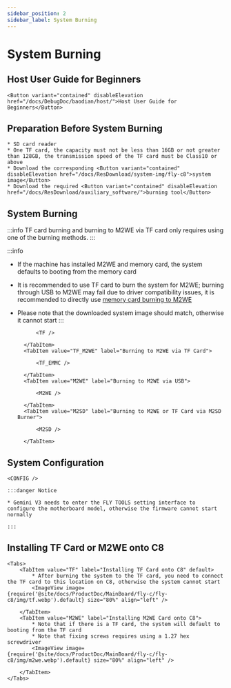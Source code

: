 ```yaml
---
sidebar_position: 2
sidebar_label: System Burning
---
```



# System Burning

## Host User Guide for Beginners

    <Button variant="contained" disableElevation href="/docs/DebugDoc/baodian/host/">Host User Guide for Beginners</Button>

## Preparation Before System Burning

    * SD card reader
    * One TF card, the capacity must not be less than 16GB or not greater than 128GB, the transmission speed of the TF card must be Class10 or above
    * Download the corresponding <Button variant="contained" disableElevation href="/docs/ResDownload/system-img/fly-c8">system image</Button>
    * Download the required <Button variant="contained" disableElevation href="/docs/ResDownload/auxiliary_software/">burning tool</Button>

## System Burning

:::info
TF card burning and burning to M2WE via TF card only requires using one of the burning methods.
:::

:::info
* If the machine has installed M2WE and memory card, the system defaults to booting from the memory card
* It is recommended to use TF card to burn the system for M2WE; burning through USB to M2WE may fail due to driver compatibility issues, it is recommended to directly use [memory card burning to M2WE](https://mellow-next.klipper.cn/docs/ProductDoc/SBC/fly-pi-v2/fly-os)
* Please note that the downloaded system image should match, otherwise it cannot start
:::

    <Tabs>
        <TabItem value="TF" label="Burning to TF Card" default>
            
            <TF />
            
        </TabItem>
        <TabItem value="TF_M2WE" label="Burning to M2WE via TF Card">
            
            <TF_EMMC />

        </TabItem>
        <TabItem value="M2WE" label="Burning to M2WE via USB">
            
            <M2WE />

        </TabItem>
        <TabItem value="M2SD" label="Burning to M2WE or TF Card via M2SD Burner">
            
            <M2SD />

        </TabItem>
    </Tabs>

## System Configuration

    <CONFIG />

    :::danger Notice

    * Gemini V3 needs to enter the FLY TOOLS setting interface to configure the motherboard model, otherwise the firmware cannot start normally

    :::

## Installing TF Card or M2WE onto C8

    <Tabs>
        <TabItem value="TF" label="Installing TF Card onto C8" default>
            * After burning the system to the TF card, you need to connect the TF card to this location on C8, otherwise the system cannot start
            <ImageView image={require('@site/docs/ProductDoc/MainBoard/fly-c/fly-c8/img/tf.webp').default} size="80%" align="left" />  

        </TabItem>
        <TabItem value="M2WE" label="Installing M2WE Card onto C8">
            * Note that if there is a TF card, the system will default to booting from the TF card
            * Note that fixing screws requires using a 1.27 hex screwdriver
            <ImageView image={require('@site/docs/ProductDoc/MainBoard/fly-c/fly-c8/img/m2we.webp').default} size="80%" align="left" />  

        </TabItem>
    </Tabs>
